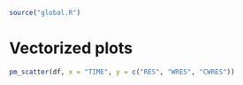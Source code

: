
```r
source("global.R")
```
# Vectorized plots

```r
pm_scatter(df, x = "TIME", y = c("RES", "WRES", "CWRES"))
```
